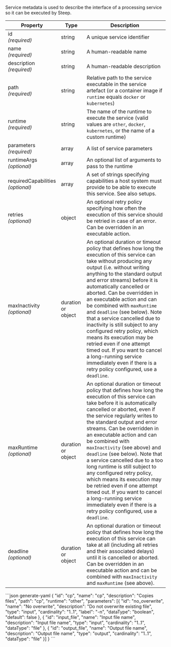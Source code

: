 Service metadata is used to describe the interface of a processing service so
it can be executed by Steep.

| Property                               | Type   | Description
| -------------------------------------- | ------ | -----------
| id<br/>*(required)*                    | string | A unique service identifier
| name<br/>*(required)*                  | string | A human-readable name
| description<br/>*(required)*           | string | A human-readable description
| path<br/>*(required)*                  | string | Relative path to the service executable in the service artefact (or a container image if `runtime` equals `docker` or `kubernetes`)
| runtime<br/>*(required)*               | string | The name of the <DocsLink href="#runtimes">runtime</DocsLink> to execute the service (valid values are <DocsLink href="#other-runtime">`other`</DocsLink>, <DocsLink href="#docker-runtime">`docker`</DocsLink>, <DocsLink href="#kubernetes-runtime">`kubernetes`</DocsLink>, or the name of a <DocsLink href="#custom-runtimes">custom runtime</DocsLink>)
| parameters<br/>*(required)*            | array  | A list of <DocsLink href="#service-parameters">service parameters</DocsLink>
| runtimeArgs<br/>*(optional)*           | array  | An optional list of <DocsLink href="#runtime-arguments">arguments</DocsLink> to pass to the runtime
| requiredCapabilities<br/>*(optional)*  | array  | A set of strings specifying capabilities a host system must provide to be able to execute this service. See also <DocsLink href="#setups">setups</DocsLink>.
| retries<br/>*(optional)*               | object | An optional <DocsLink href="#retry-policies">retry policy</DocsLink> specifying how often the execution of this service should be retried in case of an error. Can be overridden in an <DocsLink href="#execute-actions">executable action</DocsLink>.
| maxInactivity<br/>*(optional)*         | <DocsLink href="#durations">duration</DocsLink> or object | An optional <DocsLink href="#durations">duration</DocsLink> or <DocsLink href="#timeout-policies">timeout policy</DocsLink> that defines how long the execution of this service can take without producing any output (i.e. without writing anything to the standard output and error streams) before it is automatically cancelled or aborted. Can be overridden in an <DocsLink href="#execute-actions">executable action</DocsLink> and can be combined with `maxRuntime` and `deadline` (see below). Note that a service cancelled due to inactivity is still subject to any configured <DocsLink href="#retry-policies">retry policy</DocsLink>, which means its execution may be retried even if one attempt timed out. If you want to cancel a long-running service immediately even if there is a retry policy configured, use a `deadline`.
| maxRuntime<br/>*(optional)*            | <DocsLink href="#durations">duration</DocsLink> or object | An optional <DocsLink href="#durations">duration</DocsLink> or <DocsLink href="#timeout-policies">timeout policy</DocsLink> that defines how long the execution of this service can take before it is automatically cancelled or aborted, even if the service regularly writes to the standard output and error streams. Can be overridden in an <DocsLink href="#execute-actions">executable action</DocsLink> and can be combined with `maxInactivity` (see above) and `deadline` (see below). Note that a service cancelled due to a too long runtime is still subject to any configured <DocsLink href="#retry-policies">retry policy</DocsLink>, which means its execution may be retried even if one attempt timed out. If you want to cancel a long-running service immediately even if there is a retry policy configured, use a `deadline`.
| deadline<br/>*(optional)*              | <DocsLink href="#durations">duration</DocsLink> or object | An optional <DocsLink href="#durations">duration</DocsLink> or <DocsLink href="#timeout-policies">timeout policy</DocsLink> that defines how long the execution of this service can take at all (including all retries and their associated delays) until it is cancelled or aborted. Can be overridden in an <DocsLink href="#execute-actions">executable action</DocsLink> and can be combined with `maxInactivity` and `maxRuntime` (see above).

<CodeContainer title="Example">
```json generate-yaml
{
  "id": "cp",
  "name": "cp",
  "description": "Copies files",
  "path": "cp",
  "runtime": "other",
  "parameters": [{
    "id": "no_overwrite",
    "name": "No overwrite",
    "description": "Do not overwrite existing file",
    "type": "input",
    "cardinality": "1..1",
    "label": "-n",
    "dataType": "boolean",
    "default": false
  }, {
    "id": "input_file",
    "name": "Input file name",
    "description": "Input file name",
    "type": "input",
    "cardinality": "1..1",
    "dataType": "file"
  }, {
    "id": "output_file",
    "name": "Output file name",
    "description": "Output file name",
    "type": "output",
    "cardinality": "1..1",
    "dataType": "file"
  }]
}
```
</CodeContainer>

